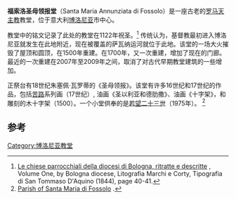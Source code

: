 '''福索洛圣母领报堂'''（Santa Maria Annunziata di Fossolo）是一座古老的[[罗马天主教|罗马天主教]]教堂，位于意大利[[博洛尼亚|博洛尼亚]]市中心。

教堂中的铭文记录了此处的教堂在1122年祝圣。<ref>[https://books.google.com/books?id=q7ABAAAAQAAJ Le chiese parrocchiali della diocesi di Bologna, ritratte e descritte] {{Wayback|url=https://books.google.com/books?id=q7ABAAAAQAAJ |date=20160527154510 }}, Volume One, by Bologna diocese, Litografia Marchi e Corty, Tipografia di San Tommaso D'Aquino (1844), page 40-41.</ref> 传统认为，基督教最初进入博洛尼亚就发生在此地附近，现在被覆盖的萨瓦纳运河就位于此地。该堂的一场大火摧毁了屋顶和圆顶，在1500年重建。在1700年，又一次重建，增加了现在的门廊。最近的一次重建在2007年至2009年之间，取消了对古代早期教堂建筑的一些增加。

正祭台有18世纪朱塞佩·瓦罗蒂的《圣母领报》。该堂有许多16世纪和17世纪的作品，包括[[苦路|苦路]]系列画（17世纪）, 油画《圣以利亚和德肋撒》、油画《十字架》，和雕刻的木十字架（1500）。一个小堂供奉的是[[若望二十三世|若望二十三世]]（1975年）。
<ref>[http://www.santamariadifossolo.it/index.php?option=com_content&task=view&id=17&Itemid=55 Parish of Santa Maria di Fossolo] {{Wayback|url=http://www.santamariadifossolo.it/index.php?option=com_content&task=view&id=17&Itemid=55 |date=20180901135855 }}.</ref>

== 参考 ==
{{reflist}}
[[Category:博洛尼亚教堂|Category:博洛尼亚教堂]]
